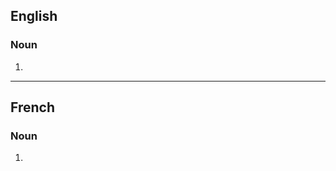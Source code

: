 ==English==

===Noun===
{{head|en|noun form|head=chevaux de frise}}

# {{plural of|en|cheval de frise}}

----

==French==

===Noun===
{{head|fr|noun form|g=m}}

# {{plural of|fr|cheval de frise}}